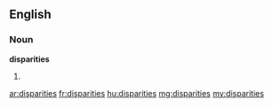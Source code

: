 ==English==

===Noun===
'''disparities'''

# {{plural of|[[disparity]]}}

[[ar:disparities]]
[[fr:disparities]]
[[hu:disparities]]
[[mg:disparities]]
[[my:disparities]]